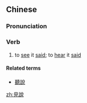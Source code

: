 {{also|见说}}
==Chinese==
{{zh-forms|s=见说}}

===Pronunciation===
{{zh-pron
|m=jiànshuō
|cat=v
}}

===Verb===
{{zh-verb}}

# {{lb|zh|archaic}} to [[see]] it [[said]]; to [[hear]] it [[said]]

====Related terms====
* [[聽說]]

[[zh:見說]]